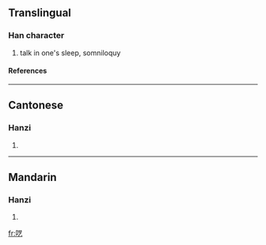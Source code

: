 {{see|囈}}

==Translingual==
===Han character===
{{Han char|rn=30|rad=口|as=04|sn=7|four=|canj=口廿弓 (RTN)}}
# talk in one's sleep, somniloquy
====References====
{{Han ref|kx=0181.191|hdz=10585.090|uh=5453|ud=21587}}
----
==Cantonese==
===Hanzi===
{{yue-hanzi|jyut=|y=ngai6}}
# {{defn|Cantonese}}
----
==Mandarin==
===Hanzi===
{{cmn-hanzi|tra=囈|pin=[[yì]] (yi4)|wg=i<sup>4</sup>}}
# {{defn|Mandarin}}

[[fr:呓]]